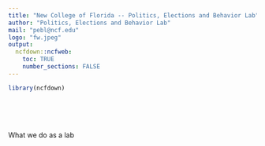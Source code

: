 ```yaml
---
title: "New College of Florida -- Politics, Elections and Behavior Lab"
author: "Politics, Elections and Behavior Lab"
mail: "pebl@ncf.edu"
logo: "fw.jpeg"
output:
  ncfdown::ncfweb:
    toc: TRUE
    number_sections: FALSE
---
```


```r
library(ncfdown)
```


<br><br><br>

What we do as a lab


